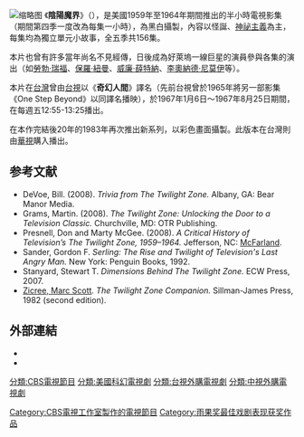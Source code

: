 {{noteTA
|G1=KamenRider
|T=zh-hans:阴阳魔界;zh-tw:陰陽魔界;zh-hk:迷離境界 
|1=zh-hans:阴阳魔界;zh-tw:陰陽魔界; zh-hk:迷離境界;
}}{{Infobox television|
 | show_name   = 陰陽魔界
 | image       = File:Thetwilightzone-logo.svg
 | caption     = 
 | genre       = 科幻<br>[[Fantasy|Fantasy]]
 | format      = [[詩選劇|詩選劇]]
 | runtime     = 25分鐘 (第1–3, 5季)<br/> 51分鐘. (第4季)
 | audio_format = 黑白
 | creator     =  Rod Serling
 | presenter   = Rod Serling
 | country     = {{USA}}
 | producer    = Buck Houghton(1959–62)<br>Herbert Hirschman (1963)<br>Bert Granet (1963–64)<br>William Froug (1963–64)
 | executive_producer = Rod Serling
 | company     = Cayuga Productions <br> CBS Productions
 | distributor = [[CBS|CBS]]
 | cinematography = George T. Clemens
 | composer    = Bernard Herrmann<br> Marius Constant  <br> Jerry Goldsmith<br> Fred Steiner<br> Leith Stevens <br> Leonard Rosenman<br>Franz Waxman 
 | network     = [[CBS|CBS]]
 | first_aired   = 1959/10/2
 | last_aired    = 1964/7/19
 | num_seasons   = 5
 | num_episodes  = 156
 | list_episodes = 
 | followed_by   = 
 |}}
[[File:Rod_Serling_Inger_Stevens_Serling_model_airplane_collection_1960.JPG|缩略图]]
《'''陰陽魔界'''》（{{lang-en|''The Twilight Zone''}}），是美國1959年至1964年期間推出的半小時電視影集（期間第四季一度改為每集一小時），為黑白攝製，內容以怪誕、[[神祕主義|神祕主義]]為主，每集均為獨立單元小故事，全五季共156集。

本片也曾有許多當年尚名不見經傳，日後成為好萊塢一線巨星的演員參與各集的演出（如[[勞勃·瑞福|勞勃·瑞福]]、[[保羅·紐曼|保羅·紐曼]]、[[威廉·薛特納|威廉·薛特納]]、[[伦纳德·尼莫伊|李奧納德·尼莫伊]]等）。

本片在[[台灣|台灣]]曾由[[台視|台視]]以《'''奇幻人間'''》譯名（先前台視曾於1965年將另一部影集《One Step Beyond》以同譯名播映），於1967年1月6日～1967年8月25日期間，在每週五12:55-13:25播出。

在本作完結後20年的1983年再次推出新系列，以彩色畫面攝製。此版本在台灣則由[[華視|華視]]購入播出。

==参考文献==
*DeVoe, Bill. (2008). ''Trivia from The Twilight Zone.'' Albany, GA: Bear Manor Media. {{ISBN|978-1-59393-136-0}}
*Grams, Martin. (2008). ''The Twilight Zone: Unlocking the Door to a Television Classic.'' Churchville, MD: OTR Publishing. {{ISBN|978-0-9703310-9-0}}
*Presnell, Don and Marty McGee. (2008). ''A Critical History of Television’s The Twilight Zone, 1959–1964.'' Jefferson, NC: [[McFarland_&_Company|McFarland]]. {{ISBN|978-0-7864-3886-0}}
* Sander, Gordon F. ''Serling: The Rise and Twilight of Television's Last Angry Man.'' New York: Penguin Books, 1992.
* Stanyard, Stewart T. ''Dimensions Behind The Twilight Zone.'' ECW Press, 2007.
* [[Marc_Scott_Zicree|Zicree, Marc Scott]]. ''The Twilight Zone Companion.'' Sillman-James Press, 1982 (second edition).

== 外部連結 ==
*{{IMDb title}}
* {{douban}}

[[分類:CBS電視節目|分類:CBS電視節目]]
[[Category:CBS電視工作室製作的電視節目|Category:CBS電視工作室製作的電視節目]]
[[分類:美國科幻電視劇|分類:美國科幻電視劇]]
[[分類:台視外購電視劇|分類:台視外購電視劇]]
[[分類:中視外購電視劇|分類:中視外購電視劇]]
[[Category:雨果奖最佳戏剧表现获奖作品|Category:雨果奖最佳戏剧表现获奖作品]]